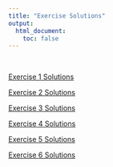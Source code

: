 ```yaml
---
title: "Exercise Solutions"
output: 
  html_document:
    toc: false
---
```


<br>

[Exercise 1 Solutions](exercise_1_solution.html)

[Exercise 2 Solutions](exercise_2_solution.html)

[Exercise 3 Solutions](exercise_3_solution.html)

[Exercise 4 Solutions](exercise_4_solution.html)

[Exercise 5 Solutions](exercise_5_solution.html)

[Exercise 6 Solutions](exercise_6_solution.html)